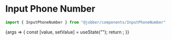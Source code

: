 
<Meta title="Components/InputPhoneNumber" component={InputPhoneNumber} />

# Input Phone Number

```ts
import { InputPhoneNumber } from "@jobber/components/InputPhoneNumber";
```

<Canvas>
  <Story
    name="InputPhoneNumber"
    args={{
      placeholder: "Phone number",
    }}
  >
    {args => {
      const [value, setValue] = useState("");
      return <InputPhoneNumber {...args} value={value} onChange={setValue} />;
    }}
  </Story>
</Canvas>

<ArgsTable of={InputPhoneNumber} story="InputPhoneNumber" />

